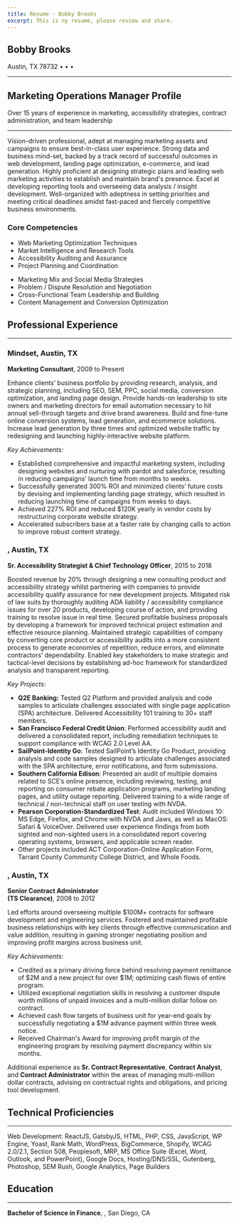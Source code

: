```yaml
---
title: Resume - Bobby Brooks
excerpt: This is ny resume, please review and share.
---
```

<Section>
<Container pb="24">

<H1 mb="2" style={{
    textAlign: `center`,
}}>Bobby Brooks</H1>
<P my="2" style={{
    textAlign: `center`,
}}>Austin, TX 78732 • <Block src="contentLink" href="tel:+15125508688" text="(512) 550-8688" /> • <Block src="contentLink" href="mailto:brooksrob@me.com" text="Email" /> • <Block src="contentLink" text="LinkedIn" href="https://linkedin.com/in/bbatx" /></P>
<Hr border="2" color="primary"/>
<H2 my="2" style={{
    marginBottom: `10px`,
    textAlign: `center`,
}}>Marketing Operations Manager Profile</H2>
<P my="2" style={{
    textAlign: `center`,
    fontStyle: `italic`,
}}>Over 15 years of experience in marketing, accessibility strategies, contract administration, and team leadership</P>
<Hr border="2" color="primary"/>

Vision-driven professional, adept at managing marketing assets and campaigns to ensure best-in-class user experience. Strong data and business mind-set, backed by a track record of successful outcomes in web development, landing page optimization, e-commerce, and lead generation. Highly proficient at designing strategic plans and leading web marketing activities to establish and maintain brand's presence. Excel at developing reporting tools and overseeing data analysis / insight development. Well-organized with adeptness in setting priorities and meeting critical deadlines amidst fast-paced and fiercely competitive business environments.

<H3 textAlign="center">Core Competencies</H3>

<Grid col="1|2" gap="0|16" mb="16">
    <Div>
        <Ul my="0">
            <Li>Web Marketing Optimization Techniques</Li>
            <Li>Market Intelligence and Research Tools</Li>
            <Li>Accessibility Auditing and Assurance</Li>
            <Li>Project Planning and Coordination</Li>
        </Ul>
    </Div>
    <Div>
        <Ul my="0">
            <Li>Marketing Mix and Social Media Strategies</Li>
            <Li>Problem / Dispute Resolution and Negotiation</Li>
            <Li>Cross-Functional Team Leadership and Building</Li>
            <Li>Content Management and Conversion Optimization</Li>
        </Ul>
    </Div>
</Grid>

<H2 mb="0">Professional Experience</H2>
<Hr border="2" color="primary" />

<Div my="16">

<Div mb="8">
<H3 mb="0">Mindset, Austin, TX</H3>
<Strong>Marketing Consultant</Strong>, 2009 to Present<Br />
</Div>

Enhance clients’ business portfolio by providing research, analysis, and strategic planning, including SEO, SEM, PPC, social media, conversion optimization, and landing page design. Provide hands-on leadership to site owners and marketing directors for email automation necessary to hit annual sell-through targets and drive brand awareness. Build and fine-tune online conversion systems, lead generation, and ecommerce solutions. Increase lead generation by three times and optimized website traffic by redesigning and launching highly-interactive website platform.

_Key Achievements:_

- Established comprehensive and impactful marketing system, including designing websites and nurturing with pardot and salesforce, resulting in reducing campaigns’ launch time from months to weeks.
- Successfully generated 300% ROI and minimized clients’ future costs by devising and implementing landing page strategy, which resulted in reducing launching time of campaigns from weeks to days.
- Achieved 227% ROI and reduced $120K yearly in vendor costs by restructuring corporate website strategy.
- Accelerated subscribers base at a faster rate by changing calls to action to improve robust content strategy.

</Div>
<Div my="16">
<Div mb="8">
<H3 mb="0"><Block src="contentLink" text="Knowbility Inc." href="https://knowbility.org" />, Austin, TX <Br /></H3>
<Strong>Sr. Accessibility Strategist & Chief Technology Officer</Strong>, 2015 to 2018
</Div>

Boosted revenue by 20% through designing a new consulting product and accessibility strategy whilst partnering with companies to provide accessibility qualify assurance for new development projects. Mitigated risk of law suits by thoroughly auditing ADA liability / accessibility compliance issues for over 20 products, developing course of action, and providing training to resolve issue in real time. Secured profitable business proposals by developing a framework for improved technical project estimation and effective resource planning. Maintained strategic capabilities of company by converting core product or accessibility audits into a more consistent process to generate economies of repetition, reduce errors, and eliminate contractors’ dependability. Enabled key stakeholders to make strategic and tactical-level decisions by establishing ad-hoc framework for standardized analysis and transparent reporting.

_Key Projects:_
- __Q2E Banking:__ Tested Q2 Platform and provided analysis and code samples to articulate challenges associated with single page application (SPA) architecture. Delivered Accessibility 101 training to 30+ staff members.
- __San Francisco Federal Credit Union__: Performed accessibility audit and delivered a consolidated report, including remediation techniques to support compliance with WCAG 2.0 Level AA.
- __SailPoint-Identity Go__: Tested SailPoint’s Identity Go Product, providing analysis and code samples designed to articulate challenges associated with the SPA architecture, error notifications, and form submissions.
- __Southern California Edison__: Presented an audit of multiple domains related to SCE’s online presence, including reviewing, testing, and reporting on consumer rebate application programs, marketing landing pages, and utility outage reporting. Delivered training to a wide range of technical / non-technical staff on user testing with NVDA.
- __Pearson Corporation-Standardized Test__: Audit included Windows 10: MS Edge, Firefox, and Chrome with NVDA and Jaws, as well as MacOS: Safari & VoiceOver. Delivered user experience findings from both sighted and non-sighted users in a consolidated report covering operating systems, browsers, and applicable screen reader.
- Other projects included ACT Corporation-Online Application Form, Tarrant County Community College District, and Whole Foods.

</Div>
<Div my="16">
<Div mb="8">
<H3 mb="0"><Block src="contentLink" text="BAE Systems" href="https://baesystems.com" />, Austin, TX</H3>
<Strong>Senior Contract Administrator <Br />(TS Clearance)</Strong>, 2008 to 2012
</Div>

Led efforts around overseeing multiple $100M+ contracts for software development and engineering services. Fostered and maintained profitable business relationships with key clients through effective communication and value addition, resulting in gaining stronger negotiating position and improving profit margins across business unit.

_Key Achievements:_

- Credited as a primary driving force behind resolving payment remittance of $2M and a new project for over $1M; optimizing cash flows of entire program.
- Utilized exceptional negotiation skills in resolving a customer dispute worth millions of unpaid invoices and a multi-million dollar follow on contract.
- Achieved cash flow targets of business unit for year-end goals by successfully negotiating a $1M advance payment within three week notice.
- Received Chairman's Award for improving profit margin of the engineering program by resolving payment discrepancy within six months.

<P mx="2" style={{
    textAlign: `center`
}}>
Additional experience as <Strong>Sr. Contract Representative</Strong>, <Strong>Contract Analyst</Strong>, and <Strong>Contract Administrator</Strong> within the areas of managing multi-million dollar contracts, advising on contractual rights and obligations, and pricing tool development.</P>

</Div>

<H2 mb="0">Technical Proficiencies</H2>
<Hr border="2" color="primary" />

Web Development: ReactJS, GatsbyJS, HTML, PHP, CSS, JavaScript, WP Engine, Yoast, Rank Math, WordPress, BigCommerce, Shopify, WCAG 2.0/2.1, Section 508, Peoplesoft, MRP, MS Office Suite (Excel, Word, Outlook, and PowerPoint), Google Docs, Hosting/DNS/SSL, Gutenberg, Photoshop, SEM Rush, Google Analytics, Page Builders

<H2 mb="0">Education</H2>
<Hr border="2" color="primary" />

__Bachelor of Science in Finance__, <Block src="contentLink" text="San Diego State University" href="https://sdsu.edu" />, San Diego, CA


</Container>
</Section>

<Block title="Can I help with your next challenge?" bg="muted" pt="16" src="horizontalCTA" />